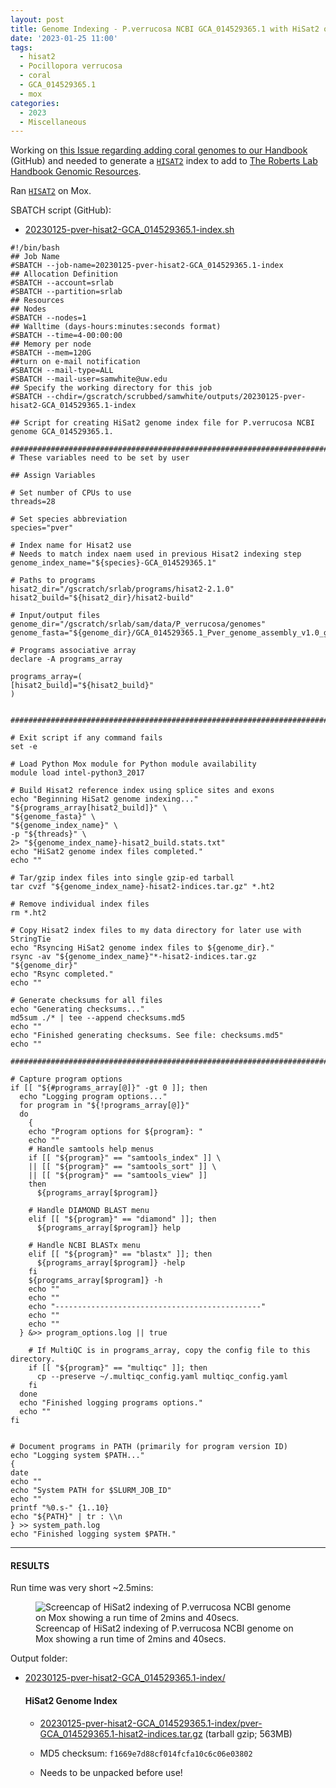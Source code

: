 ```yaml
---
layout: post
title: Genome Indexing - P.verrucosa NCBI GCA_014529365.1 with HiSat2 on Mox
date: '2023-01-25 11:00'
tags: 
  - hisat2
  - Pocillopora verrucosa
  - coral
  - GCA_014529365.1
  - mox
categories: 
  - 2023
  - Miscellaneous
---
```

Working on [this Issue regarding adding coral genomes to our Handbook](https://github.com/RobertsLab/resources/issues/1571) (GitHub) and needed to generate a [`HISAT2`](https://daehwankimlab.github.io/hisat2/) index to add to [The Roberts Lab Handbook Genomic Resources](https://robertslab.github.io/resources/Genomic-Resources/).

Ran [`HISAT2`](https://daehwankimlab.github.io/hisat2/) on Mox.

SBATCH script (GitHub):

- [20230125-pver-hisat2-GCA_014529365.1-index.sh](https://github.com/RobertsLab/sams-notebook/blob/master/sbatch_scripts/20230125-pver-hisat2-GCA_014529365.1-index.sh)


```shell
#!/bin/bash
## Job Name
#SBATCH --job-name=20230125-pver-hisat2-GCA_014529365.1-index
## Allocation Definition
#SBATCH --account=srlab
#SBATCH --partition=srlab
## Resources
## Nodes
#SBATCH --nodes=1
## Walltime (days-hours:minutes:seconds format)
#SBATCH --time=4-00:00:00
## Memory per node
#SBATCH --mem=120G
##turn on e-mail notification
#SBATCH --mail-type=ALL
#SBATCH --mail-user=samwhite@uw.edu
## Specify the working directory for this job
#SBATCH --chdir=/gscratch/scrubbed/samwhite/outputs/20230125-pver-hisat2-GCA_014529365.1-index

## Script for creating HiSat2 genome index file for P.verrucosa NCBI genome GCA_014529365.1.

###################################################################################
# These variables need to be set by user

## Assign Variables

# Set number of CPUs to use
threads=28

# Set species abbreviation
species="pver"

# Index name for Hisat2 use
# Needs to match index naem used in previous Hisat2 indexing step
genome_index_name="${species}-GCA_014529365.1"

# Paths to programs
hisat2_dir="/gscratch/srlab/programs/hisat2-2.1.0"
hisat2_build="${hisat2_dir}/hisat2-build"

# Input/output files
genome_dir="/gscratch/srlab/sam/data/P_verrucosa/genomes"
genome_fasta="${genome_dir}/GCA_014529365.1_Pver_genome_assembly_v1.0_genomic.fna"

# Programs associative array
declare -A programs_array

programs_array=(
[hisat2_build]="${hisat2_build}"
)


###################################################################################################

# Exit script if any command fails
set -e

# Load Python Mox module for Python module availability
module load intel-python3_2017

# Build Hisat2 reference index using splice sites and exons
echo "Beginning HiSat2 genome indexing..."
"${programs_array[hisat2_build]}" \
"${genome_fasta}" \
"${genome_index_name}" \
-p "${threads}" \
2> "${genome_index_name}-hisat2_build.stats.txt"
echo "HiSat2 genome index files completed."
echo ""

# Tar/gzip index files into single gzip-ed tarball
tar cvzf "${genome_index_name}-hisat2-indices.tar.gz" *.ht2

# Remove individual index files
rm *.ht2

# Copy Hisat2 index files to my data directory for later use with StringTie
echo "Rsyncing HiSat2 genome index files to ${genome_dir}."
rsync -av "${genome_index_name}"*-hisat2-indices.tar.gz "${genome_dir}"
echo "Rsync completed."
echo ""

# Generate checksums for all files
echo "Generating checksums..."
md5sum ./* | tee --append checksums.md5
echo ""
echo "Finished generating checksums. See file: checksums.md5"
echo ""

#######################################################################################################

# Capture program options
if [[ "${#programs_array[@]}" -gt 0 ]]; then
  echo "Logging program options..."
  for program in "${!programs_array[@]}"
  do
    {
    echo "Program options for ${program}: "
    echo ""
    # Handle samtools help menus
    if [[ "${program}" == "samtools_index" ]] \
    || [[ "${program}" == "samtools_sort" ]] \
    || [[ "${program}" == "samtools_view" ]]
    then
      ${programs_array[$program]}

    # Handle DIAMOND BLAST menu
    elif [[ "${program}" == "diamond" ]]; then
      ${programs_array[$program]} help

    # Handle NCBI BLASTx menu
    elif [[ "${program}" == "blastx" ]]; then
      ${programs_array[$program]} -help
    fi
    ${programs_array[$program]} -h
    echo ""
    echo ""
    echo "----------------------------------------------"
    echo ""
    echo ""
  } &>> program_options.log || true

    # If MultiQC is in programs_array, copy the config file to this directory.
    if [[ "${program}" == "multiqc" ]]; then
      cp --preserve ~/.multiqc_config.yaml multiqc_config.yaml
    fi
  done
  echo "Finished logging programs options."
  echo ""
fi


# Document programs in PATH (primarily for program version ID)
echo "Logging system $PATH..."
{
date
echo ""
echo "System PATH for $SLURM_JOB_ID"
echo ""
printf "%0.s-" {1..10}
echo "${PATH}" | tr : \\n
} >> system_path.log
echo "Finished logging system $PATH."
```


---

#### RESULTS

Run time was very short ~2.5mins:

![Screencap of HiSat2 indexing of P.verrucosa NCBI genome on Mox showing a run time of 2mins and 40secs.](https://github.com/RobertsLab/sams-notebook/blob/master/images/screencaps/20230125-pver-hisat2-GCA_006542545.1-index.png?raw=true)

Output folder:

- [20230125-pver-hisat2-GCA_014529365.1-index/](https://gannet.fish.washington.edu/Atumefaciens/20230125-pver-hisat2-GCA_014529365.1-index/)

  #### HiSat2 Genome Index

    - [20230125-pver-hisat2-GCA_014529365.1-index/pver-GCA_014529365.1-hisat2-indices.tar.gz](https://gannet.fish.washington.edu/Atumefaciens/20230125-pver-hisat2-GCA_014529365.1-index/pver-GCA_014529365.1-hisat2-indices.tar.gz) (tarball gzip; 563MB)

    - MD5 checksum: `f1669e7d88cf014fcfa10c6c06e03802`

    - Needs to be unpacked before use!